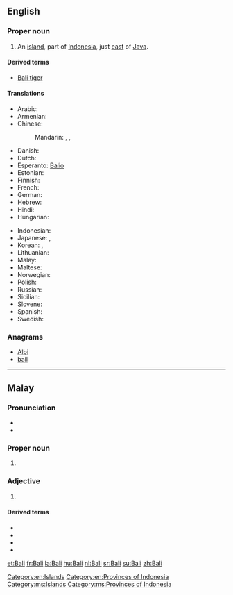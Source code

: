 {{also|bali}}
==English==
{{wikipedia}}

===Proper noun===
{{en-proper noun}}

# An [[island]], part of [[Indonesia]], just [[east]] of [[Java]].

====Derived terms====
* [[Bali tiger]]

====Translations====
{{trans-top|name of island}}
* Arabic: {{t|ar|بالي|m|tr=baaliy}}
* Armenian: {{t|hy|Բալի|tr=Bali|sc=Armn}}
* Chinese:
*: Mandarin: {{t|cmn|巴厘島|sc=Hani}}, {{t|cmn|巴厘岛|tr=Bālí dǎo|sc=Hani}}, {{t|cmn|巴厘|tr=Bālí|sc=Hani}}
* Danish: {{t-|da|Bali}}
* Dutch: {{t+|nl|Bali}}
* Esperanto: [[Balio]]
* Estonian: {{t+|et|Bali}}
* Finnish: {{t-|fi|Bali}}
* French: {{t+|fr|Bali|m}}
* German: {{t-|de|Bali|n}}
* Hebrew: {{t|he|באלי|tr=Bali}}
* Hindi: {{t|hi|बाली|tr=bālī|xs=Hindi}}
* Hungarian: {{t+|hu|Bali}}
{{trans-mid}}
* Indonesian: {{t-|id|Bali|xs=Indonesian}}
* Japanese: {{t|ja|バリ島|tr=ばりとう, Bari-tō}}, {{t-|ja|バリ|tr=Bari}}
* Korean: {{t|ko|발리 섬|tr=Balli-seom|sc=Hang}}, {{t|ko|발리|tr=Balli|sc=Hang}}
* Lithuanian: {{t|lt|Balis|xs=Lithuanian}}
* Malay: {{t|ms|Bali}}
* Maltese: {{t-|mt|Bali|xs=Maltese}}
* Norwegian: {{t-|no|Bali}}
* Polish: {{t-|pl|Bali}}
* Russian: {{t-|ru|Бали|m|tr=Báli}} {{indeclinable}}
* Sicilian: {{t-|scn|Bali|xs=Sicilian}}
* Slovene: {{t-|sl|Bali}}
* Spanish: {{t-|es|Bali|m}}
* Swedish: {{t-|sv|Bali}}
{{trans-bottom}}

===Anagrams===
* [[Albi#English|Albi]]
* [[bail#English|bail]]

[[Category:en:Islands]]
[[Category:en:Provinces of Indonesia]]

----

==Malay==
{{wikipedia|lang=ms}}

===Pronunciation===
* {{IPA|/bali/|lang=ms}}
* {{rhymes|ali|li|i|lang=ms}}

===Proper noun===
{{head|ms|proper noun}}

# {{l|en|Bali}} {{qualifier|name of island}}

===Adjective===
{{head|ms|adjective}}

# {{l|en|Balinese}} {{qualifier|of, or relating to Bali, or its inhabitants, language}}

====Derived terms====
* {{l|ms|bahasa Bali}}
* {{l|ms|harimau Bali}}
* {{l|ms|kucing Bali}}
* {{l|ms|orang Bali}}

[[Category:ms:Islands]]
[[Category:ms:Provinces of Indonesia]]

[[et:Bali]]
[[fr:Bali]]
[[la:Bali]]
[[hu:Bali]]
[[nl:Bali]]
[[sr:Bali]]
[[su:Bali]]
[[zh:Bali]]